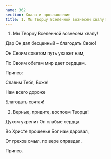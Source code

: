 ```yaml
---
name: 362
section: Хвала и прославление
title: 1. Мы Творцу Вселенной вознесем хвалу!
---
```

1. Мы Творцу Вселенной вознесем хвалу!

Дар Он дал бесценный – благодать Свою!

Он Своим советом путь укажет нам,

По Своим обетам мир дает сердцам.


Припев:

Славим Тебя, Боже!

Нам всего дороже

Благодать святая!


2. Верные, придите, воспоем Творца!

Духом укрепит Он слабые сердца.

Во Христе прощенье Бог нам даровал,

От грехов омыл, по вере оправдал.


Припев.
